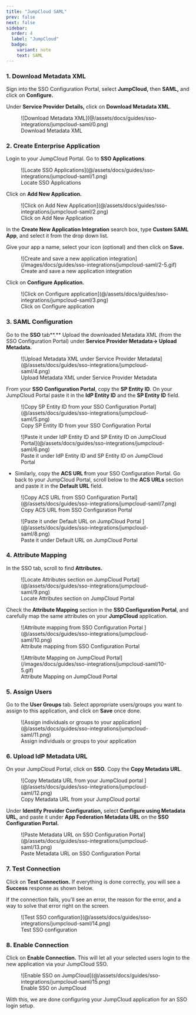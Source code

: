 ```yaml
---
title: "JumpCloud SAML"
prev: false
next: false
sidebar:
  order: 4
  label: "JumpCloud"
  badge:
    variant: note
    text: SAML
---
```



### 1. Download Metadata XML

Sign into the SSO Configuration Portal, select **JumpCloud,** then **SAML,** and click on **Configure.**

Under **Service Provider Details,** click on **Download Metadata XML**.

<figure>
  ![Download Metadata XML](@/assets/docs/guides/sso-integrations/jumpcloud-saml/0.png)
  <figcaption>Download Metadata XML</figcaption>
</figure>

### 2. Create Enterprise Application

Login to your JumpCloud Portal. Go to **SSO Applications**.

<figure>
  ![Locate SSO Applications](@/assets/docs/guides/sso-integrations/jumpcloud-saml/1.png)
  <figcaption>Locate SSO Applications</figcaption>
</figure>

Click on **Add New Application.**

<figure>
  ![Click on Add New
  Application](@/assets/docs/guides/sso-integrations/jumpcloud-saml/2.png)
  <figcaption>Click on Add New Application</figcaption>
</figure>

In the **Create New Application Integration** search box, type **Custom SAML App**, and select it from the drop down list.

Give your app a name, select your icon (optional) and then click on **Save.**

<figure>
  ![Create and save a new application
  integration](/images/docs/guides/sso-integrations/jumpcloud-saml/2-5.gif)
  <figcaption>Create and save a new application integration</figcaption>
</figure>

Click on **Configure Application.**

<figure>
  ![Click on Configure
  application](@/assets/docs/guides/sso-integrations/jumpcloud-saml/3.png)
  <figcaption>Click on Configure application</figcaption>
</figure>

### 3. SAML Configuration

Go to the **SSO** tab**.** Upload the downloaded Metadata XML (from the SSO Configuration Portal) under **Service Provider Metadata→ Upload Metadata.**

<figure>
  ![Upload Metadata XML under Service Provider
  Metadata](@/assets/docs/guides/sso-integrations/jumpcloud-saml/4.png)
  <figcaption>Upload Metadata XML under Service Provider Metadata</figcaption>
</figure>

From your **SSO Configuration Portal**, copy the **SP Entity ID**. On your JumpCloud Portal paste it in the **IdP Entity ID** and the **SP Entity ID** field.

<figure>
  ![Copy SP Entity ID from your SSO Configuration
  Portal](@/assets/docs/guides/sso-integrations/jumpcloud-saml/5.png)
  <figcaption>Copy SP Entity ID from your SSO Configuration Portal</figcaption>
</figure>

<figure>
  ![Paste it under IdP Entity ID and SP Entity ID on JumpCloud
  Portal](@/assets/docs/guides/sso-integrations/jumpcloud-saml/6.png)
  <figcaption>
    Paste it under IdP Entity ID and SP Entity ID on JumpCloud Portal
  </figcaption>
</figure>

- Similarly, copy the **ACS URL f**rom your SSO Configuration Portal. Go back to your JumpCloud Portal, scroll below to the **ACS URLs** section and paste it in the **Default URL** field.

<figure>
  ![Copy ACS URL from SSO Configuration
  Portal](@/assets/docs/guides/sso-integrations/jumpcloud-saml/7.png)
  <figcaption>Copy ACS URL from SSO Configuration Portal</figcaption>
</figure>

<figure>
  ![Paste it under Default URL on JumpCloud Portal
  ](@/assets/docs/guides/sso-integrations/jumpcloud-saml/8.png)
  <figcaption>Paste it under Default URL on JumpCloud Portal </figcaption>
</figure>

### 4. Attribute Mapping

In the SSO tab, scroll to find **Attributes.**

<figure>
  ![Locate Attributes section on JumpCloud
  Portal](@/assets/docs/guides/sso-integrations/jumpcloud-saml/9.png)
  <figcaption>Locate Attributes section on JumpCloud Portal</figcaption>
</figure>

Check the **Attribute Mapping** section in the **SSO Configuration Portal**, and carefully map the same attributes on your **JumpCloud** application.

<figure>
  ![Attribute mapping from SSO Configuration Portal
  ](@/assets/docs/guides/sso-integrations/jumpcloud-saml/10.png)
  <figcaption>Attribute mapping from SSO Configuration Portal </figcaption>
</figure>

<figure>
  ![Attribute Mapping on JumpCloud
  Portal](/images/docs/guides/sso-integrations/jumpcloud-saml/10-5.gif)
  <figcaption>Attribute Mapping on JumpCloud Portal</figcaption>
</figure>

### 5. Assign Users

Go to the **User Groups** tab. Select appropriate users/groups you want to assign to this application, and click on **Save** once done.

<figure>
  ![Assign individuals or groups to your
  application](@/assets/docs/guides/sso-integrations/jumpcloud-saml/11.png)
  <figcaption>Assign individuals or groups to your application</figcaption>
</figure>

### 6. Upload IdP Metadata URL

On your JumpCloud Portal, click on **SSO.** Copy the **Copy Metadata URL**.

<figure>
  ![Copy Metadata URL from your JumpCloud portal
  ](@/assets/docs/guides/sso-integrations/jumpcloud-saml/12.png)
  <figcaption>Copy Metadata URL from your JumpCloud portal </figcaption>
</figure>

Under **Identify Provider Configuration,** select **Configure using Metadata URL,** and paste it under **App Federation Metadata URL** on the **SSO Configuration Portal.**

<figure>
  ![Paste Metadata URL on SSO Configuration
  Portal](@/assets/docs/guides/sso-integrations/jumpcloud-saml/13.png)
  <figcaption>Paste Metadata URL on SSO Configuration Portal</figcaption>
</figure>

### 7. Test Connection

Click on **Test Connection.** If everything is done correctly, you will see a **Success** response as shown below.

If the connection fails, you'll see an error, the reason for the error, and a way to solve that error right on the screen.

<figure>
  ![Test SSO configuration](@/assets/docs/guides/sso-integrations/jumpcloud-saml/14.png)
  <figcaption>Test SSO configuration </figcaption>
</figure>

### 8. Enable Connection

Click on **Enable Connection.** This will let all your selected users login to the new application via your JumpCloud SSO.

<figure>
  ![Enable SSO on
  JumpCloud](@/assets/docs/guides/sso-integrations/jumpcloud-saml/15.png)
  <figcaption>Enable SSO on JumpCloud</figcaption>
</figure>

With this, we are done configuring your JumpCloud application for an SSO login setup.
